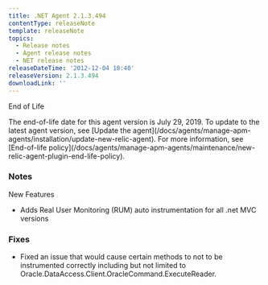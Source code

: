 ```yaml
---
title: .NET Agent 2.1.3.494
contentType: releaseNote
template: releaseNote
topics:
  - Release notes
  - Agent release notes
  - NET release notes
releaseDateTime: '2012-12-04 18:40'
releaseVersion: 2.1.3.494
downloadLink: ''
---
```


End of Life

<Callout variant="important">
  The end-of-life date for this agent version is July 29, 2019. To update to the latest agent version, see [Update the agent](/docs/agents/manage-apm-agents/installation/update-new-relic-agent). For more information, see [End-of-life policy](/docs/agents/manage-apm-agents/maintenance/new-relic-agent-plugin-end-life-policy).
</Callout>

### Notes

New Features

* Adds Real User Monitoring (RUM) auto instrumentation for all .net MVC versions

### Fixes

* Fixed an issue that would cause certain methods to not to be instrumented correctly including but not limited to Oracle.DataAccess.Client.OracleCommand.ExecuteReader.
